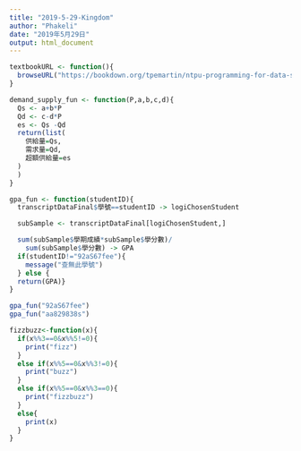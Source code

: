 ```yaml
---
title: "2019-5-29-Kingdom"
author: "Phakeli"
date: "2019年5月29日"
output: html_document
---
```


```r
textbookURL <- function(){
  browseURL("https://bookdown.org/tpemartin/ntpu-programming-for-data-science/")
}
```

```r
demand_supply_fun <- function(P,a,b,c,d){
  Qs <- a+b*P
  Qd <- c-d*P
  es <- Qs -Qd
  return(list(
    供給量=Qs,
    需求量=Qd,
    超額供給量=es
  )
  )
}
```
```r
gpa_fun <- function(studentID){
  transcriptDataFinal$學號==studentID -> logiChosenStudent

  subSample <- transcriptDataFinal[logiChosenStudent,]

  sum(subSample$學期成績*subSample$學分數)/
    sum(subSample$學分數) -> GPA
  if(studentID!="92aS67fee"){
    message("查無此學號")
  } else {
  return(GPA)}
}

gpa_fun("92aS67fee") 
gpa_fun("aa829838s")
```

```r
fizzbuzz<-function(x){
  if(x%%3==0&x%%5!=0){
    print("fizz")
  }
  else if(x%%5==0&x%%3!=0){
    print("buzz")
  }
  else if(x%%5==0&x%%3==0){
    print("fizzbuzz")
  }
  else{
    print(x)
  }
}
```

